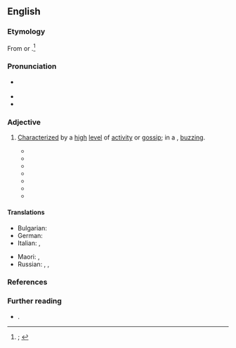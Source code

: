 ==English==
{{was wotd|2020|March|23}}

===Etymology===
From {{prefix|en|a|pos1=prefix indicating a condition or manner|buzz|t2=feeling or rush of energy or excitement; major topic of conversation; widespread rumor; information spread behind the scenes}} or {{m|en|buzz|t=to show a high level of activity and haste; to communicate in an undertone; to spread, as a report, by whispers or secretly; to talk to incessantly or confidentially in a low humming voice}}.<ref>{{R:OED Online|pos=adj|id=849|date=December 2011|nodot=yes}}; {{R:Lexico|pos=adj}}</ref>

===Pronunciation===
* {{a|RP|GA}} {{IPA|en|/əˈbʌz/}}
* {{audio|en|LL-Q1860 (eng)-I learned some phrases-abuzz.wav|Audio (RP)}}
* {{rhymes|en|ʌz}}

===Adjective===
{{en-adj}}

# {{lb|en|postpositive}} [[characterize|Characterized]] by a [[high#Adjective|high]] [[level#Noun|level]] of [[activity]] or [[gossip#Noun|gossip]]; in a {{l|en|buzz|t=[[feeling#Noun|feeling]] or [[rush#Noun|rush]] of [[energy]] or [[excitement]]}}, [[buzzing#Adjective|buzzing]].
#: {{synonyms|en|Thesaurus:active}}
#* {{RQ:Dickens Tale of Two Cities|chapter=The Game Made|page=212|passage=The court was all astir and '''a-buzz''', when the black sheep—whom many fell away from in dread—pressed him into an obscure corner among the crowd.}}
#* {{RQ:Eliot Adam Bede|volume=II|chapter=The Night-school and the Schoolmaster|page=124|passage=There's too many women in the house for me: I hate the sound of women's voices; they're always either '''a-buzz''' or a-squeak, always either '''a-buzz''' or a-squeak.}}
#* {{quote-book|en|author=T. DeWitt Talmage [''i.e.'', {{w|Thomas De Witt Talmage}}]|chapter=The Sins of Summer Watering Places|title=The Masque Torn Off|location=Chicago, Ill.|publisher=J. Fairbanks & Co. [''et al.'']|year=1879|page=171|pageurl=https://books.google.com/books?id=Tg5KAAAAMAAJ&pg=PA171|oclc=909708|passage=The long silent halls of sumptuous hotels are all '''abuzz''' with excited arrivals.}}
#* {{quote-book|en|author=Francis Lynde|chapter=How a King’s Trooper Became a Wastrel|title=The Master of Appleby:{{nb...|A Novel Tale Concerning Itself in Part with the Great Struggle in the Two Carolinas; but chiefly with the Adventures therein of Two Gentlemen who Loved One and the Same Lady}}|location=New York, N.Y.|publisher=[[w:Grosset & Dunlap|Grosset & Dunlap Publishers]]|year=1902|page=289|pageurl=https://archive.org/details/masterofapplebyn00lynd/page/289/mode/1up|oclc=9856495|passage=Now what a-devil has set this hornet's nest of theirs '''abuzz''' so suddenly?}}
#* {{quote-journal|en|author=Peter B[ernhard] Kyne|authorlink=Peter B. Kyne|title=The Long Chance: The Tale of a Hat Ranch|editor=[[w:Charles K. Field|Charles K[ellogg] Field]]|magazine=[[w:Sunset (magazine)|Sunset: The Pacific Monthly]]|location=San Francisco, Calif.|publisher=[[w:Southern Pacific Transportation Company|Southern Pacific Company]]|month=July|year=1913|volume=31|issue=1|page=131|pageurl=https://babel.hathitrust.org/cgi/pt?id=chi.78751838&view=1up&seq=143|column=2|oclc=1098947818|passage=The town was '''abuzz''' with excitement for an hour, when the news became stale.}}
#* {{quote-book|en|author=Cory Doctorow|authorlink=Cory Doctorow|title={{w|Someone Comes to Town, Someone Leaves Town}}|url=https://books.google.com/books?id=vCKKjMD178sC&pg=PT207|location=New York, N.Y.|publisher={{w|Tor Books}}|month=June|year=2005|isbn=978-0-7653-1278-5|edition2=1st trade paperback|location2=New York, N.Y.|publisher2=[[w:Tom Doherty|Tom Doherty Associates]]|year2=2006|isbn2=978-1-4299-8907-7|passage=It was coming up on the cusp of July and August, and he remembered boyhood summers on the mountain's slopes '''abuzz''' with blackflies and syrupy heat.}}
#* {{quote-book|en|author=Lauren Dane|chapter=20|title=Back to You|location=Don Mills, Ont.|publisher=[[w:Harlequin Enterprises|HQN Books]]|year=2015|page=237|pageurl=https://books.google.com/books?id=5TTABQAAQBAJ&pg=PA237|isbn=978-0-373-77958-1|passage=The ranch was '''abuzz''' with activity and had been for hours.}}

====Translations====
{{trans-top|characterized by a high level of activity or gossip; in a buzz}}
* Bulgarian: {{t+|bg|бръмчащ}}
* German: {{t+|de|schwirren}}
* Italian: {{t+|it|ronzante}}, {{t+|it|rumoreggiante}}
{{trans-mid}}
* Maori: {{t|mi|rorohū}}, {{t|mi|rangorango}} {{qualifier|like a blowfly}}
* Russian: {{t+|ru|гудя́щий|m}}, {{t|ru|гудя́щая|f}}, {{t|ru|гудя́щее|n}}
{{trans-bottom}}

===References===
<references />

===Further reading===
* {{R:MW3 1976|page=8}}.